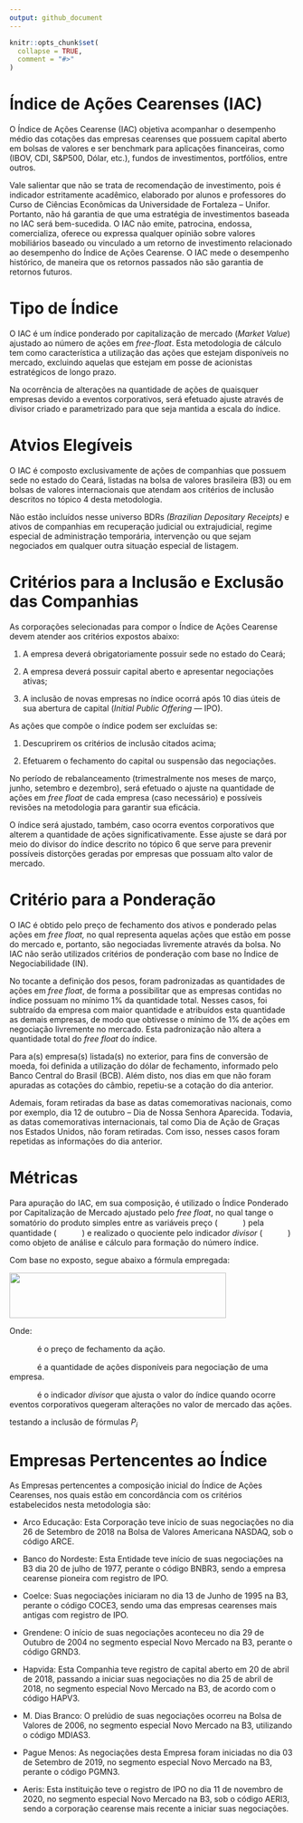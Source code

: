 ```yaml
---
output: github_document
---
```


<!-- README.md is generated from README.Rmd. Please edit that file -->

```r
knitr::opts_chunk$set(
  collapse = TRUE,
  comment = "#>"
)
```

# Índice de Ações Cearenses (IAC)

O Índice de Ações Cearense (IAC) objetiva acompanhar o desempenho médio das cotações das empresas cearenses que possuem capital aberto em bolsas de valores e ser benchmark para aplicações financeiras, como (IBOV, CDI, S&P500, Dólar, etc.), fundos de investimentos, portfólios, entre outros.

Vale salientar que não se trata de recomendação de investimento, pois é indicador estritamente acadêmico, elaborado por alunos e professores do Curso de Ciências Econômicas da Universidade de Fortaleza – Unifor. Portanto, não há garantia de que uma estratégia de investimentos baseada no IAC será bem-sucedida. O IAC não emite, patrocina, endossa, comercializa, oferece ou expressa qualquer opinião sobre valores mobiliários baseado ou vinculado a um retorno de investimento relacionado ao desempenho do Índice de Ações Cearense. O IAC mede o desempenho histórico, de maneira que os retornos passados não são garantia de retornos futuros.

# Tipo de Índice

O IAC é um índice ponderado por capitalização de mercado (*Market Value*) ajustado ao número de ações em *free-float*. Esta metodologia de cálculo tem como característica a utilização das ações que estejam disponíveis no mercado, excluindo aquelas que estejam em posse de acionistas estratégicos de longo prazo.

Na ocorrência de alterações na quantidade de ações de quaisquer empresas devido a eventos corporativos, será efetuado ajuste através de divisor criado e parametrizado para que seja mantida a escala do índice.

# Atvios Elegíveis

O IAC é composto exclusivamente de ações de companhias que possuem sede no estado do Ceará, listadas na bolsa de valores brasileira (B3) ou em bolsas de valores internacionais que atendam aos critérios de inclusão descritos no tópico 4 desta metodologia.

Não estão incluídos nesse universo BDRs *(Brazilian Depositary Receipts)* e ativos de companhias em recuperação judicial ou extrajudicial, regime especial de administração temporária, intervenção ou que sejam negociados em qualquer outra situação especial de listagem.

# Critérios para a Inclusão e Exclusão das Companhias

As corporações selecionadas para compor o Índice de Ações Cearense devem atender aos critérios expostos abaixo:

1.  A empresa deverá obrigatoriamente possuir sede no estado do Ceará;

2.  A empresa deverá possuir capital aberto e apresentar negociações ativas;

3.  A inclusão de novas empresas no índice ocorrá após 10 dias úteis de sua abertura de capital (*Initial Public Offering* — IPO).

As ações que compõe o índice podem ser excluídas se:

1.  Descuprirem os critérios de inclusão citados acima;

2.  Efetuarem o fechamento do capital ou suspensão das negociações.

No período de rebalanceamento (trimestralmente nos meses de março, junho, setembro e dezembro), será efetuado o ajuste na quantidade de ações em *free float* de cada empresa (caso necessário) e possíveis revisões na metodologia para garantir sua eficácia.

O índice será ajustado, também, caso ocorra eventos corporativos que alterem a quantidade de ações significativamente. Esse ajuste se dará por meio do divisor do índice descrito no tópico 6 que serve para prevenir possíveis distorções geradas por empresas que possuam alto valor de mercado.

# Critério para a Ponderação

O IAC é obtido pelo preço de fechamento dos ativos e ponderado pelas ações em *free float,* no qual representa aquelas ações que estão em posse do mercado e, portanto, são negociadas livremente através da bolsa. No IAC não serão utilizados critérios de ponderação com base no Índice de Negociabilidade (IN).

No tocante a definição dos pesos, foram padronizadas as quantidades de ações em *free float*, de forma a possibilitar que as empresas contidas no índice possuam no mínimo 1% da quantidade total. Nesses casos, foi subtraído da empresa com maior quantidade e atribuídos esta quantidade as demais empresas, de modo que obtivesse o mínimo de 1% de ações em negociação livremente no mercado. Esta padronização não altera a quantidade total do *free float* do índice.

Para a(s) empresa(s) listada(s) no exterior, para fins de conversão de moeda, foi definida a utilização do dólar de fechamento, informado pelo Banco Central do Brasil (BCB). Além disto, nos dias em que não foram apuradas as cotações do câmbio, repetiu-se a cotação do dia anterior.

Ademais, foram retiradas da base as datas comemorativas nacionais, como por exemplo, dia 12 de outubro – Dia de Nossa Senhora Aparecida. Todavia, as datas comemorativas internacionais, tal como Dia de Ação de Graças nos Estados Unidos, não foram retiradas. Com isso, nesses casos foram repetidas as informações do dia anterior.

# Métricas

Para apuração do IAC, em sua composição, é utilizado o Índice Ponderado por Capitalização de Mercado ajustado pelo *free float*, no qual tange o somatório do produto simples entre as variáveis preço (<img src="https://render.githubusercontent.com/render/math?math=P_i" width="45" height="15"/>) pela quantidade (<img src="https://render.githubusercontent.com/render/math?math=Q_i" width="45" height="15"/>) e realizado o quociente pelo indicador *divisor* (<img src="https://render.githubusercontent.com/render/math?math=\alpha_i" width="45" height="15"/>) como objeto de análise e cálculo para formação do número índice.

Com base no exposto, segue abaixo a fórmula empregada:

<img src="https://render.githubusercontent.com/render/math?math=indice = \frac{\sum_{i = 1}^{n}(P_i * Q_i)}{\alpha_i}" width="383" height="80"/>

Onde:

<img src="https://render.githubusercontent.com/render/math?math=P_i" width="45" height="15"/> é o preço de fechamento da ação.

<img src="https://render.githubusercontent.com/render/math?math=Q_i" width="45" height="15"/> é a quantidade de ações disponíveis para negociação de uma empresa.

<img src="https://render.githubusercontent.com/render/math?math=\alpha_i" width="45" height="15"/> é o indicador *divisor* que ajusta o valor do índice quando ocorre eventos corporativos quegeram alterações no valor de mercado das ações.

testando a inclusão de fórmulas $P_i$

# Empresas Pertencentes ao Índice

As Empresas pertencentes a composição inicial do Índice de Ações Cearenses, nos quais estão em concordância com os critérios estabelecidos nesta metodologia são:

-   Arco Educação: Esta Corporação teve início de suas negociações no dia 26 de Setembro de 2018 na Bolsa de Valores Americana NASDAQ, sob o código ARCE.

-   Banco do Nordeste: Esta Entidade teve início de suas negociações na B3 dia 20 de julho de 1977, perante o código BNBR3, sendo a empresa cearense pioneira com registro de IPO.

-   Coelce: Suas negociações iniciaram no dia 13 de Junho de 1995 na B3, perante o código COCE3, sendo uma das empresas cearenses mais antigas com registro de IPO.

-   Grendene: O início de suas negociações aconteceu no dia 29 de Outubro de 2004 no segmento especial Novo Mercado na B3, perante o código GRND3.

-   Hapvida: Esta Companhia teve registro de capital aberto em 20 de abril de 2018, passando a iniciar suas negociações no dia 25 de abril de 2018, no segmento especial Novo Mercado na B3, de acordo com o código HAPV3.

-   M. Dias Branco: O prelúdio de suas negociações ocorreu na Bolsa de Valores de 2006, no segmento especial Novo Mercado na B3, utilizando o código MDIAS3.

-   Pague Menos: As negociações desta Empresa foram iniciadas no dia 03 de Setembro de 2019, no segmento especial Novo Mercado na B3, perante o código PGMN3.

-   Aeris: Esta instituição teve o registro de IPO no dia 11 de novembro de 2020, no segmento especial Novo Mercado na B3, sob o código AERI3, sendo a corporação cearense mais recente a iniciar suas negociações.
